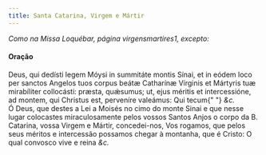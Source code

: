```yaml
---
title: Santa Catarina, Virgem e Mártir
---
```


<em>Como na Missa Loquébar, página virgensmartires1, excepto:</em>

<h4 class="text-center">Oração</h4>
<div class="container-fluid">
  <div class="row">
    <div class="col-6 dropcaps text-justify">
      Deus, qui dedísti legem Móysi in summitáte montis Sínai, et in eódem loco
      per sanctos Angelos tuos corpus beátæ Catharínæ Vírginis et Mártyris tuæ
      mirabíliter collocásti: præsta, quǽsumus; ut, ejus méritis et
      intercessióne, ad montem, qui Christus est, perveníre valeámus: Qui tecum{" "}
      <em>&c.</em>
    </div>
    <div class="col-6 dropcaps text-justify">
      Ó Deus, que destes a Lei a Moisés no cimo do monte Sinai e que nesse lugar
      colocastes miraculosamente pelos vossos Santos Anjos o corpo da B.
      Catarina, vossa Virgem e Mártir, concedei-nos, Vos rogamos, que pelos seus
      méritos e intercessão possamos chegar à montanha, que é Cristo: O qual
      convosco vive e reina <em>&c.</em>
    </div>
  </div>
</div>
